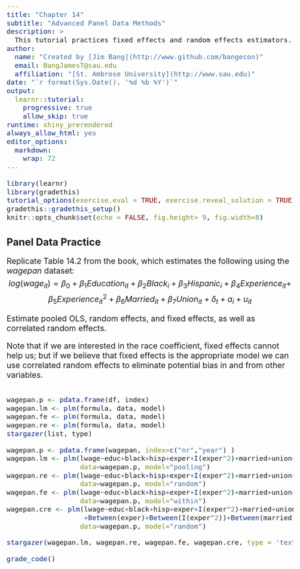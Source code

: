 ```yaml
---
title: "Chapter 14"
subtitle: "Advanced Panel Data Methods"
description: >
  This tutorial practices fixed effects and random effects estimators.
author: 
  name: "Created by [Jim Bang](http://www.github.com/bangecon)"
  email: BangJamesT@sau.edu
  affiliation: "[St. Ambrose University](http://www.sau.edu)"
date: "`r format(Sys.Date(), '%d %b %Y')`"
output: 
  learnr::tutorial:
    progressive: true
    allow_skip: true
runtime: shiny_prerendered
always_allow_html: yes
editor_options: 
  markdown: 
    wrap: 72
---
```


<style type="text/css">
h1{font-size: 24pt}
h2{font-size: 20pt}
h3{font-size: 18pt}
h4,h5,h6{font-size: 16pt}
body{font-size: 16pt}
</style>

```r
library(learnr)
library(gradethis)
tutorial_options(exercise.eval = TRUE, exercise.reveal_solution = TRUE)
gradethis::gradethis_setup()
knitr::opts_chunk$set(echo = FALSE, fig.height= 9, fig.width=8)
```

## Panel Data Practice

Replicate Table 14.2 from the book, which estimates the following using the $wagepan$ dataset: 
$$log(wage_{it}) = \beta_0 + \beta_1Education_{it} + \beta_2Black_i + \beta_3Hispanic_i + \beta_4Experience_{it} + $$
$$\beta_5Experience_{it}^2 + \beta_6Married_{it} + \beta_7Union_{it} + \delta_t + a_i + u_{it}$$ 

Estimate pooled OLS, random effects, and fixed effects, as well as correlated random effects.

Note that if we are interested in the race coefficient, fixed effects cannot help us; but if we believe that fixed effects is the appropriate model we can use correlated random effects to eliminate potential bias in and from other variables. 

```r

```

```r
wagepan.p <- pdata.frame(df, index)
wagepan.lm <- plm(formula, data, model)
wagepan.fe <- plm(formula, data, model)
wagepan.re <- plm(formula, data, model)
stargazer(list, type)
```

```r
wagepan.p <- pdata.frame(wagepan, index=c("nr","year") )
wagepan.lm <- plm(lwage~educ+black+hisp+exper+I(exper^2)+married+union+factor(year), 
                  data=wagepan.p, model="pooling")
wagepan.re <- plm(lwage~educ+black+hisp+exper+I(exper^2)+married+union+factor(year), 
                  data=wagepan.p, model="random")
wagepan.fe <- plm(lwage~educ+black+hisp+exper+I(exper^2)+married+union+factor(year), 
                  data=wagepan.p, model="within")
wagepan.cre <- plm(lwage~educ+black+hisp+exper+I(exper^2)+married+union+factor(year)
                   +Between(exper)+Between(I(exper^2))+Between(married)+Between(union), 
                  data=wagepan.p, model="random")

stargazer(wagepan.lm, wagepan.re, wagepan.fe, wagepan.cre, type = 'text')
```

```r
grade_code()
```

